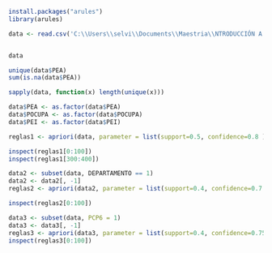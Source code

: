 ```{r}
install.packages("arules")
library(arules)

data <- read.csv('C:\\Users\\selvi\\Documents\\Maestria\\NTRODUCCIÓN A LA MINERÍA DE DATOS\\db_csv_\\db_csv_\\PERSONA_BDP.csv', sep=",")


data
```
```{r}
unique(data$PEA)
sum(is.na(data$PEA))

sapply(data, function(x) length(unique(x)))

data$PEA <- as.factor(data$PEA)
data$POCUPA <- as.factor(data$POCUPA)
data$PEI <- as.factor(data$PEI)

reglas1 <- apriori(data, parameter = list(support=0.5, confidence=0.8 ))

inspect(reglas1[0:100])
inspect(reglas1[300:400])
```
```{r}
data2 <- subset(data, DEPARTAMENTO == 1)
data2 <- data2[, -1]
reglas2 <- apriori(data2, parameter = list(support=0.4, confidence=0.7 ))

inspect(reglas2[0:100])
```

```{r}
data3 <- subset(data, PCP6 = 1)
data3 <- data3[, -1]
reglas3 <- apriori(data3, parameter = list(support=0.4, confidence=0.75 ))
inspect(reglas3[0:100])

```


